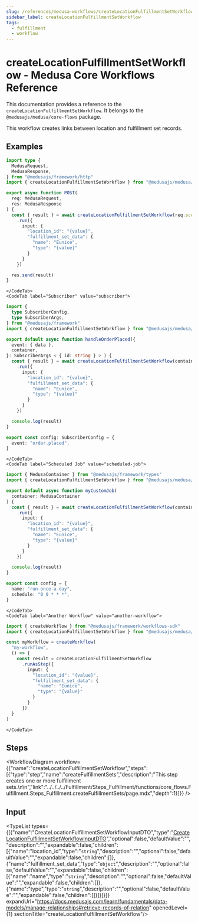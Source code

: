 ```yaml
---
slug: /references/medusa-workflows/createLocationFulfillmentSetWorkflow
sidebar_label: createLocationFulfillmentSetWorkflow
tags:
  - fulfillment
  - workflow
---
```



# createLocationFulfillmentSetWorkflow - Medusa Core Workflows Reference

This documentation provides a reference to the `createLocationFulfillmentSetWorkflow`. It belongs to the `@medusajs/medusa/core-flows` package.

This workflow creates links between location and fulfillment set records.

<SourceCodeLink link="https://github.com/medusajs/medusa/blob/1b86c17b7293f3b810c062d78ec6ef563f968366/packages/core/core-flows/src/stock-location/workflows/create-location-fulfillment-set.ts#L15" />

## Examples

<CodeTabs group="workflow-exection">
    <CodeTab label="API Route" value="api-route">
    
```ts title="src/api/workflow/route.ts"
import type {
  MedusaRequest,
  MedusaResponse,
} from "@medusajs/framework/http"
import { createLocationFulfillmentSetWorkflow } from "@medusajs/medusa/core-flows"

export async function POST(
  req: MedusaRequest,
  res: MedusaResponse
) {
  const { result } = await createLocationFulfillmentSetWorkflow(req.scope)
    .run({
      input: {
        "location_id": "{value}",
        "fulfillment_set_data": {
          "name": "Eunice",
          "type": "{value}"
        }
      }
    })

  res.send(result)
}
```

    </CodeTab>
    <CodeTab label="Subscriber" value="subscriber">
    
```ts title="src/subscribers/order-placed.ts"
import {
  type SubscriberConfig,
  type SubscriberArgs,
} from "@medusajs/framework"
import { createLocationFulfillmentSetWorkflow } from "@medusajs/medusa/core-flows"

export default async function handleOrderPlaced({
  event: { data },
  container,
}: SubscriberArgs < { id: string } > ) {
  const { result } = await createLocationFulfillmentSetWorkflow(container)
    .run({
      input: {
        "location_id": "{value}",
        "fulfillment_set_data": {
          "name": "Eunice",
          "type": "{value}"
        }
      }
    })

  console.log(result)
}

export const config: SubscriberConfig = {
  event: "order.placed",
}
```

    </CodeTab>
    <CodeTab label="Scheduled Job" value="scheduled-job">
    
```ts title="src/jobs/message-daily.ts"
import { MedusaContainer } from "@medusajs/framework/types"
import { createLocationFulfillmentSetWorkflow } from "@medusajs/medusa/core-flows"

export default async function myCustomJob(
  container: MedusaContainer
) {
  const { result } = await createLocationFulfillmentSetWorkflow(container)
    .run({
      input: {
        "location_id": "{value}",
        "fulfillment_set_data": {
          "name": "Eunice",
          "type": "{value}"
        }
      }
    })

  console.log(result)
}

export const config = {
  name: "run-once-a-day",
  schedule: "0 0 * * *",
}
```

    </CodeTab>
    <CodeTab label="Another Workflow" value="another-workflow">
    
```ts title="src/workflows/my-workflow.ts"
import { createWorkflow } from "@medusajs/framework/workflows-sdk"
import { createLocationFulfillmentSetWorkflow } from "@medusajs/medusa/core-flows"

const myWorkflow = createWorkflow(
  "my-workflow",
  () => {
    const result = createLocationFulfillmentSetWorkflow
      .runAsStep({
        input: {
          "location_id": "{value}",
          "fulfillment_set_data": {
            "name": "Eunice",
            "type": "{value}"
          }
        }
      })
  }
)
```

    </CodeTab>
  </CodeTabs>

## Steps

<WorkflowDiagram workflow={{"name":"createLocationFulfillmentSetWorkflow","steps":[{"type":"step","name":"createFulfillmentSets","description":"This step creates one or more fulfillment sets.\n\n","link":"../../../../Fulfillment/Steps_Fulfillment/functions/core_flows.Fulfillment.Steps_Fulfillment.createFulfillmentSets/page.mdx","depth":1}]}} />

## Input

<TypeList types={[{"name":"CreateLocationFulfillmentSetWorkflowInputDTO","type":"[CreateLocationFulfillmentSetWorkflowInputDTO](../../../../../types/interfaces/types.CreateLocationFulfillmentSetWorkflowInputDTO/page.mdx)","optional":false,"defaultValue":"","description":"","expandable":false,"children":[{"name":"location_id","type":"`string`","description":"","optional":false,"defaultValue":"","expandable":false,"children":[]},{"name":"fulfillment_set_data","type":"`object`","description":"","optional":false,"defaultValue":"","expandable":false,"children":[{"name":"name","type":"`string`","description":"","optional":false,"defaultValue":"","expandable":false,"children":[]},{"name":"type","type":"`string`","description":"","optional":false,"defaultValue":"","expandable":false,"children":[]}]}]}]} expandUrl="https://docs.medusajs.com/learn/fundamentals/data-models/manage-relationships#retrieve-records-of-relation" openedLevel={1} sectionTitle="createLocationFulfillmentSetWorkflow"/>
